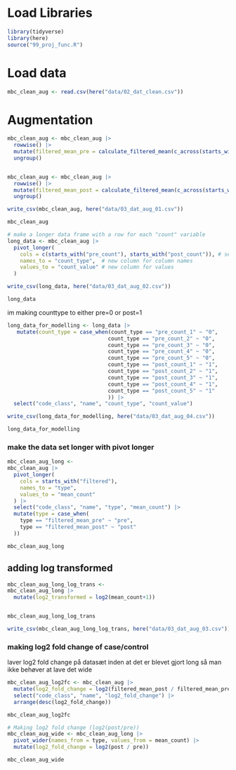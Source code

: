 # Load Libraries

```r
library(tidyverse)
library(here)
source("99_proj_func.R")
```

# Load data

```r
mbc_clean_aug <- read.csv(here("data/02_dat_clean.csv"))
```

# Augmentation

```r
mbc_clean_aug <- mbc_clean_aug |> 
  rowwise() |> 
  mutate(filtered_mean_pre = calculate_filtered_mean(c_across(starts_with("pre_count")))) |> 
  ungroup()


mbc_clean_aug <- mbc_clean_aug |> 
  rowwise() |> 
  mutate(filtered_mean_post = calculate_filtered_mean(c_across(starts_with("post_count")))) |> 
  ungroup()

write_csv(mbc_clean_aug, here("data/03_dat_aug_01.csv"))

mbc_clean_aug
```

```r
# make a longer data frame with a row for each "count" variable
long_data <- mbc_clean_aug |> 
  pivot_longer(
    cols = c(starts_with("pre_count"), starts_with("post_count")), # select count columns
    names_to = "count_type",  # new column for column names
    values_to = "count_value" # new column for values
  ) 

write_csv(long_data, here("data/03_dat_aug_02.csv"))

long_data
```

im making counttype to either pre=0 or post=1

```r
long_data_for_modelling <- long_data |> 
   mutate(count_type = case_when(count_type == "pre_count_1" ~ "0",
                                count_type == "pre_count_2" ~ "0",
                                count_type == "pre_count_3" ~ "0",
                                count_type == "pre_count_4" ~ "0",
                                count_type == "pre_count_5" ~ "0",
                                count_type == "post_count_1" ~ "1",
                                count_type == "post_count_2" ~ "1",
                                count_type == "post_count_3" ~ "1",
                                count_type == "post_count_4" ~ "1",
                                count_type == "post_count_5" ~ "1"
                                )) |> 
  select("code_class", "name", "count_type", "count_value")

write_csv(long_data_for_modelling, here("data/03_dat_aug_04.csv"))

long_data_for_modelling

```

### make the data set longer with pivot longer

```r

mbc_clean_aug_long <- 
mbc_clean_aug |> 
  pivot_longer(
    cols = starts_with("filtered"),
    names_to = "type",
    values_to = "mean_count"
  ) |> 
  select("code_class", "name", "type", "mean_count") |> 
  mutate(type = case_when(
    type == "filtered_mean_pre" ~ "pre",
    type == "filtered_mean_post" ~ "post"
  ))

mbc_clean_aug_long
```

## adding log transformed

```r
mbc_clean_aug_long_log_trans <- 
mbc_clean_aug_long |> 
  mutate(log2_transformed = log2(mean_count+1))


mbc_clean_aug_long_log_trans

write_csv(mbc_clean_aug_long_log_trans, here("data/03_dat_aug_03.csv"))
```

### making log2 fold change of case/control

laver log2 fold change på datasæt inden at det er blevet gjort long så man ikke behøver at lave det wide

```r
mbc_clean_aug_log2fc <- mbc_clean_aug |> 
  mutate(log2_fold_change = log2(filtered_mean_post / filtered_mean_pre)) |> 
  select("code_class", "name", "log2_fold_change") |> 
  arrange(desc(log2_fold_change))

mbc_clean_aug_log2fc

```

```r
# Making log2 fold change (log2(post/pre))
mbc_clean_aug_wide <- mbc_clean_aug_long |> 
  pivot_wider(names_from = type, values_from = mean_count) |> 
  mutate(log2_fold_change = log2(post / pre))

mbc_clean_aug_wide
```
